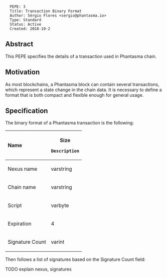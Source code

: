 <pre>
  PEPE: 3
  Title: Transaction Binary Format
  Author: Sérgio Flores <sergio@phantasma.io>
  Type: Standard
  Status: Active
  Created: 2018-10-2
</pre>

==Abstract==

This PEPE specifies the details of a transaction used in Phantasma chain.

==Motivation==

As most blockchains, a Phantasma block can contain several transactions, which represent a state change in the chain data. It is necessary to define a format that is both compact and flexible enough for general usage.

==Specification==

The binary format of a Phantasma transaction is the following:

{|
!style="text-align:left;"| Name
!Size
 Description
|-
|Nexus name
|varstring
|Name of the nexus where the transaction has effect.
|-
|Chain name
|varstring
|Name of the chain where the transaction has effect.
|-
|Script 
|varbyte
|Phantasma VM script that represents the content of the transaction.
|-
|Expiration
|4
|UNIX timestamp of when a transaction expires. A transaction can not be included in a block if the block timestamp occurs after the transaction expiration.
|-
|Signature Count
|varint
|Number of signatures attached to the transaction.
|}

Then follows a list of signatures based on the Signature Count field:

TODO explain nexus, signatures